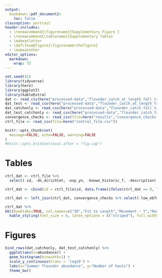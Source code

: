 ```yaml
---
output: 
  bookdown::pdf_document2:
    toc: false
classoption: portrait 
header-includes: 
  - \renewcommand{\figurename}{Supplementary Figure }
  - \renewcommand{\tablename}{Supplementary Table}
  - \makeatletter 
  - \def\fnum@figure{\figurename\thefigure}
  - \makeatother
editor_options: 
  markdown: 
    wrap: 72
---
```


```r
set.seed(42)
library(tidyverse)
library(here)
library(ggplot2)
library(kableExtra)
dat <- read_csv(here("processed-data","flounder_catch_at_length_fall_training.csv"))
dat_test <- read_csv(here("processed-data","flounder_catch_at_length_fall_testing.csv"))
dat_catchonly <- read_csv(here("processed-data","flounder_catch_fall_training.csv"))
dat_test_catchonly <- read_csv(here("processed-data","flounder_catch_fall_testing.csv"))
convergence_checks <- read_csv(file=here("results","convergence_checks.csv"))
ctrl_file <- read_csv(file=here("control_file.csv"))
```

```r
knitr::opts_chunk$set(
  message=FALSE, echo=FALSE, warning=FALSE
)
#knitr::opts_knit$set(eval.after = "fig.cap")
```

# Tables 

```r
ctrl_dat <- ctrl_file %>% 
  select(-id, -do_dirichlet, -exp_yn, -known_historic_f, -description) 

ctrl_dat <- cbind(id = ctrl_file$id, data.frame(ifelse(ctrl_dat == 0, "No", "Yes"))) 

ctrl_dat <- left_join(ctrl_dat, convergence_checks %>% select(-low_ebfmi))

ctrl_dat %>% 
kbl(booktabs=TRUE, col.names=c("ID","Fit to Length","Movement ~ T","Recruitment ~ T", "Mortality ~ T", "Spawner-Recruit Rel.","Process Error", "Known F", "No. Successful Chains", "Mean Divergences"), caption="Description of dynamic range model (DRM) configurations used in the analysis. Model options included fitting to length data; including a temperature effect on movement, recruitment, or mortality; fitting a spawner-recruit relationship (i.e., positive density dependence); including a process error term; and using fishing mortality values from the summer flounder stock assessment. Two forms of model diagnostics are also reported: the number of successful chains (out of four) and the proportion of divergent iterations after warm-up.", digits=3) %>%
  kable_styling(font_size = 6, latex_options = c("striped"), full_width=TRUE)
```
\clearpage

# Figures 

```r
bind_rows(dat_catchonly, dat_test_catchonly) %>% 
  ggplot(aes(x=abundance)) +
  geom_histogram(binwidth=1) +
  scale_y_continuous(trans = 'log10') +
  labs(x="Summer flounder abundance", y="Number of hauls") +
  theme_bw() 
```


